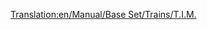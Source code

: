[[Translation:en/Manual/Base Set/Trains/T.I.M.]]
{{ru/Manual/Base Set/Trains/Поезда|Image=[[File:en/Manual/Base Set/Trains/Tim.png]]
|Имя|Name="T.I.M."
|Cost= 2,343,750 р ($93.750)
|Speed=241 км/ч (150 миль/ч)
|Weight=90 т
|Power=7.000 л.с. (5.220 кВт)
|Annual= 168,700 р ($6.748)
|Designed=1984
|Lifespan=25
|Capacity=н/д
|Description=Это парный локомотив, способный ускоряться на 64 км/ч быстрее, чем следующий лучший в этой категории - [[ru/Manual/Base Set/Trains/SH '40'|SH "40"]]. Быстрее него(на электриф. ЖД) только [[ru/Manual/Base Set/Trains/AsiaStar|AsiaStar]].
|Real-life=Этот поезд в игре Transport Tycoon соотвествует ранней модели французского [https://www.wikipedia.org/wiki/TGV TGV] (Train à Grande Vitesse).
}}